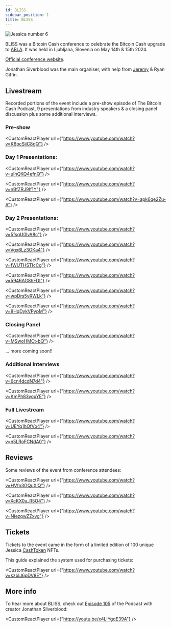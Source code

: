 ```yaml
---
id: BLISS
sidebar_position: 1
title: BLISS
---
```



<img src={Jessica6} alt="Jessica number 6" />

BLISS was a Bitcoin Cash conference to celebrate the Bitcoin Cash upgrade to [ABLA](/faqs/BCH/what-is-the-maximum-bch-blocksize). It was held in Ljubljana, Slovenia on May 14th & 15th 2024.

[Official conference website](https://www.bliss.cash/).

Jonathan Siverblood was the main organiser, with help from [Jeremy](/about) & Ryan Giffin.

## Livestream

Recorded portions of the event include a pre-show episode of The Bitcoin Cash Podcast, 9 presentations from industry speakers & a closing panel discussion plus some additional interviews.

### Pre-show

<CustomReactPlayer
  url={"https://www.youtube.com/watch?v=K6pcSiiC8gQ"} />

### Day 1 Presentations:

<CustomReactPlayer
  url={"https://www.youtube.com/watch?v=uIhQKQ4efnQ"} />

<CustomReactPlayer
  url={"https://www.youtube.com/watch?v=nBfZRJ9If1Y"} />

<CustomReactPlayer
  url={"https://www.youtube.com/watch?v=apk6qe2Zu-A"} />

### Day 2 Presentations:

<CustomReactPlayer
  url={"https://www.youtube.com/watch?v=5fsqU0lvA8c"} />

<CustomReactPlayer
  url={"https://www.youtube.com/watch?v=Vgx6Lz3OKa4"} />

<CustomReactPlayer
  url={"https://www.youtube.com/watch?v=fWUTHSTIcCg"} />

<CustomReactPlayer
  url={"https://www.youtube.com/watch?v=5946AG8hFDI"} />

<CustomReactPlayer
  url={"https://www.youtube.com/watch?v=wpDrs5yRWLk"} />

<CustomReactPlayer
  url={"https://www.youtube.com/watch?v=8HqDykVPypM"} />

### Closing Panel

<CustomReactPlayer
  url={"https://www.youtube.com/watch?v=MSwoHMCt-bQ"} />

... more coming soon!!

### Additional Interviews

<CustomReactPlayer
  url={"https://www.youtube.com/watch?v=6cn4dcdN7d4"} />

<CustomReactPlayer
  url={"https://www.youtube.com/watch?v=KmPh83youYE"} />

### Full Livestream

<CustomReactPlayer
  url={"https://www.youtube.com/watch?v=UEYq1hOfVo4"} />

<CustomReactPlayer
  url={"https://www.youtube.com/watch?v=n5LRoFCNdA0"} />

## Reviews

Some reviews of the event from conference attendees:

<CustomReactPlayer
  url={"https://www.youtube.com/watch?v=HVfn3GQuXlQ"} />

<CustomReactPlayer
  url={"https://www.youtube.com/watch?v=XcKX0u_R5O4"} />

<CustomReactPlayer
  url={"https://www.youtube.com/watch?v=NIezqwZZxvg"} />

## Tickets

Tickets to the event came in the form of a limited edition of 100 unique Jessica [CashToken](/faqs/Tech/what-is-cashtokens) NFTs. 

This guide explained the system used for purchasing tickets:

<CustomReactPlayer
  url={"https://www.youtube.com/watch?v=kzbIJ6pDV8E"} />

## More info

To hear more about BLISS, check out [Episode 105](/episodes/105) of the Podcast with creator Jonathan Silverblood:

<CustomReactPlayer
  url={"https://youtu.be/x4LiYgqE39A"} />


